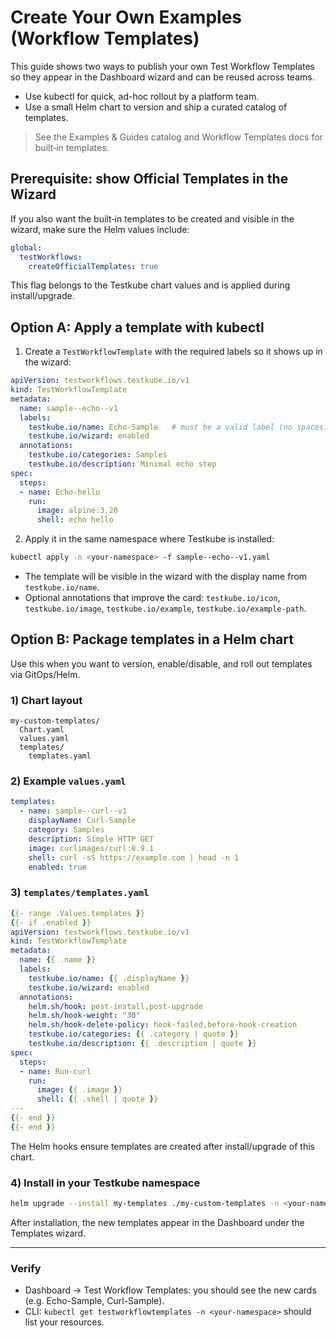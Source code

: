 # Create Your Own Examples (Workflow Templates)

This guide shows two ways to publish your own Test Workflow Templates so they appear in the Dashboard wizard and can be reused across teams.

- Use kubectl for quick, ad-hoc rollout by a platform team.
- Use a small Helm chart to version and ship a curated catalog of templates.

> See the Examples & Guides catalog and Workflow Templates docs for built‑in templates.

## Prerequisite: show Official Templates in the Wizard

If you also want the built‑in templates to be created and visible in the wizard, make sure the Helm values include:

```yaml
global:
  testWorkflows:
    createOfficialTemplates: true
```

This flag belongs to the Testkube chart values and is applied during install/upgrade.

## Option A: Apply a template with kubectl

1) Create a `TestWorkflowTemplate` with the required labels so it shows up in the wizard:

```yaml title="sample--echo--v1.yaml"
apiVersion: testworkflows.testkube.io/v1
kind: TestWorkflowTemplate
metadata:
  name: sample--echo--v1
  labels:
    testkube.io/name: Echo-Sample   # must be a valid label (no spaces)
    testkube.io/wizard: enabled
  annotations:
    testkube.io/categories: Samples
    testkube.io/description: Minimal echo step
spec:
  steps:
  - name: Echo-hello
    run:
      image: alpine:3.20
      shell: echo hello
```

2) Apply it in the same namespace where Testkube is installed:

```bash
kubectl apply -n <your-namespace> -f sample--echo--v1.yaml
```

- The template will be visible in the wizard with the display name from `testkube.io/name`.
- Optional annotations that improve the card: `testkube.io/icon`, `testkube.io/image`, `testkube.io/example`, `testkube.io/example-path`.

## Option B: Package templates in a Helm chart

Use this when you want to version, enable/disable, and roll out templates via GitOps/Helm.

### 1) Chart layout
```
my-custom-templates/
  Chart.yaml
  values.yaml
  templates/
    templates.yaml
```

### 2) Example `values.yaml`
```yaml
templates:
  - name: sample--curl--v1
    displayName: Curl-Sample
    category: Samples
    description: Simple HTTP GET
    image: curlimages/curl:8.9.1
    shell: curl -sS https://example.com | head -n 1
    enabled: true
```

### 3) `templates/templates.yaml`
```yaml
{{- range .Values.templates }}
{{- if .enabled }}
apiVersion: testworkflows.testkube.io/v1
kind: TestWorkflowTemplate
metadata:
  name: {{ .name }}
  labels:
    testkube.io/name: {{ .displayName }}
    testkube.io/wizard: enabled
  annotations:
    helm.sh/hook: post-install,post-upgrade
    helm.sh/hook-weight: "30"
    helm.sh/hook-delete-policy: hook-failed,before-hook-creation
    testkube.io/categories: {{ .category | quote }}
    testkube.io/description: {{ .description | quote }}
spec:
  steps:
  - name: Run-curl
    run:
      image: {{ .image }}
      shell: {{ .shell | quote }}
---
{{- end }}
{{- end }}
```

The Helm hooks ensure templates are created after install/upgrade of this chart.

### 4) Install in your Testkube namespace
```bash
helm upgrade --install my-templates ./my-custom-templates -n <your-namespace> --wait
```

After installation, the new templates appear in the Dashboard under the Templates wizard.

---

### Verify
- Dashboard → Test Workflow Templates: you should see the new cards (e.g. Echo-Sample, Curl-Sample).
- CLI: `kubectl get testworkflowtemplates -n <your-namespace>` should list your resources.
